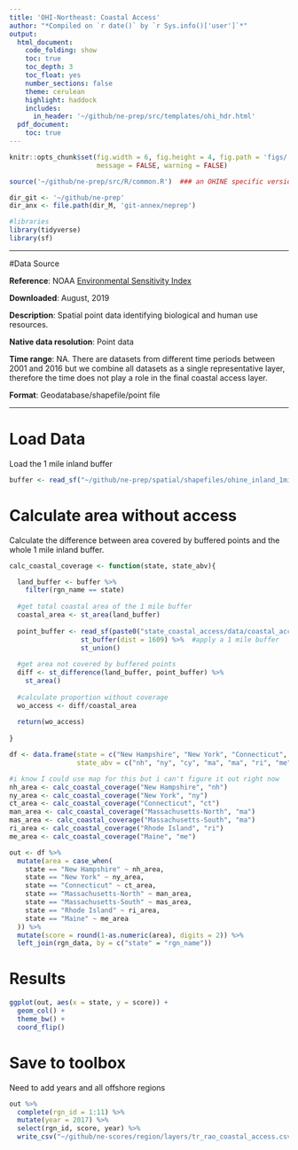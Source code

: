 ```yaml
---
title: 'OHI-Northeast: Coastal Access'
author: "*Compiled on `r date()` by `r Sys.info()['user']`*"
output: 
  html_document:
    code_folding: show
    toc: true
    toc_depth: 3
    toc_float: yes
    number_sections: false
    theme: cerulean
    highlight: haddock
    includes: 
      in_header: '~/github/ne-prep/src/templates/ohi_hdr.html'
  pdf_document:
    toc: true
---
```


``` r
knitr::opts_chunk$set(fig.width = 6, fig.height = 4, fig.path = 'figs/',
                      message = FALSE, warning = FALSE)

source('~/github/ne-prep/src/R/common.R')  ### an OHINE specific version of common.R

dir_git <- '~/github/ne-prep'
dir_anx <- file.path(dir_M, 'git-annex/neprep')

#libraries
library(tidyverse)
library(sf)
```

---

#Data Source 

**Reference**: NOAA [Environmental Sensitivity Index](https://response.restoration.noaa.gov/maps-and-spatial-data/download-esi-maps-and-gis-data.html)

**Downloaded**: August, 2019

**Description**:  Spatial point data identifying biological and human use resources. 

**Native data resolution**: Point data

**Time range**: NA. There are datasets from different time periods between 2001 and 2016 but we combine all datasets as a single representative layer, therefore the time does not play a role in the final coastal access layer.

**Format**:  Geodatabase/shapefile/point file

***

# Load Data

Load the 1 mile inland buffer

```r
buffer <- read_sf("~/github/ne-prep/spatial/shapefiles/ohine_inland_1mile.shp")
```

# Calculate area without access

Calculate the difference between area covered by buffered points and the whole 1 mile inland buffer.
```r

calc_coastal_coverage <- function(state, state_abv){

  land_buffer <- buffer %>%
    filter(rgn_name == state)
  
  #get total coastal area of the 1 mile buffer
  coastal_area <- st_area(land_buffer)
  
  point_buffer <- read_sf(paste0("state_coastal_access/data/coastal_access_shapefiles/", state_abv, "_coast_access.shp")) %>%
                  st_buffer(dist = 1609) %>%  #apply a 1 mile buffer
                  st_union()
  
  #get area not covered by buffered points
  diff <- st_difference(land_buffer, point_buffer) %>%
    st_area()
  
  #calculate proportion without coverage
  wo_access <- diff/coastal_area
  
  return(wo_access)
  
}

df <- data.frame(state = c("New Hampshire", "New York", "Connecticut", "Massachusetts-North", "Massachusetts-South", "Rhode Island", "Maine"),
                 state_abv = c("nh", "ny", "cy", "ma", "ma", "ri", "me"))

#i know I could use map for this but i can't figure it out right now
nh_area <- calc_coastal_coverage("New Hampshire", "nh")
ny_area <- calc_coastal_coverage("New York", "ny")
ct_area <- calc_coastal_coverage("Connecticut", "ct")
man_area <- calc_coastal_coverage("Massachusetts-North", "ma")
mas_area <- calc_coastal_coverage("Massachusetts-South", "ma")
ri_area <- calc_coastal_coverage("Rhode Island", "ri")
me_area <- calc_coastal_coverage("Maine", "me")

out <- df %>%
  mutate(area = case_when(
    state == "New Hampshire" ~ nh_area,
    state == "New York" ~ ny_area,
    state == "Connecticut" ~ ct_area,
    state == "Massachusetts-North" ~ man_area,
    state == "Massachusetts-South" ~ mas_area,
    state == "Rhode Island" ~ ri_area,
    state == "Maine" ~ me_area
  )) %>%
  mutate(score = round(1-as.numeric(area), digits = 2)) %>%
  left_join(rgn_data, by = c("state" = "rgn_name"))
```

# Results

```r
ggplot(out, aes(x = state, y = score)) +
  geom_col() +
  theme_bw() +
  coord_flip()
```


# Save to toolbox

Need to add years and all offshore regions

```r

out %>%
  complete(rgn_id = 1:11) %>%
  mutate(year = 2017) %>%
  select(rgn_id, score, year) %>%
  write_csv("~/github/ne-scores/region/layers/tr_rao_coastal_access.csv")
```







